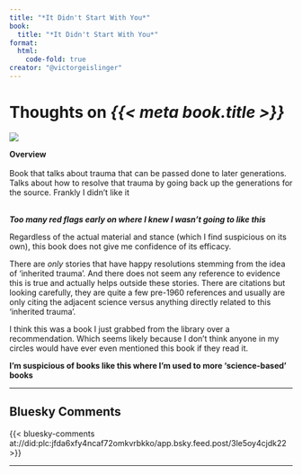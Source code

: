 ```yaml
---
title: "*It Didn't Start With You*"
book:
  title: "*It Didn't Start With You*"
format:
  html:
    code-fold: true
creator: "@victorgeislinger"
---
```


# Thoughts on *{{< meta book.title >}}*

::: {layout="[30,70]"}
![](https://books.google.com/books/content?id=QMdNCgAAQBAJ&printsec=frontcover&img=2)

**Overview** <br/>
<br/>
Book that talks about trauma that can be passed done to later generations. Talks
about how to resolve that trauma by going back up the generations for the source.
Frankly I didn't like it
<br/>
<br/>


:::


***Too many red flags early on where I knew I wasn't going to like this***

Regardless of the actual material and stance (which I find suspicious on its own),
this book does not give me confidence of its efficacy.

There are *only* stories that have happy resolutions stemming from the idea of
'inherited trauma'. And there does not seem any reference to evidence this is
true and actually helps outside these stories. There are citations but looking
carefully, they are quite a few pre-1960 references and usually are only citing
the adjacent science versus anything directly related to this 'inherited trauma'.

I think this was a book I just grabbed from the library over a recommendation.
Which seems likely because I don't think anyone in my circles would have ever 
even mentioned this book if they read it.


**I'm suspicious of books like this where I'm used to more 'science-based' books**

--- 

:::{.callout-note icon=false}

## Bluesky Comments

{{< bluesky-comments at://did:plc:jfda6xfy4ncaf72omkvrbkko/app.bsky.feed.post/3le5oy4cjdk22 >}}


:::
---